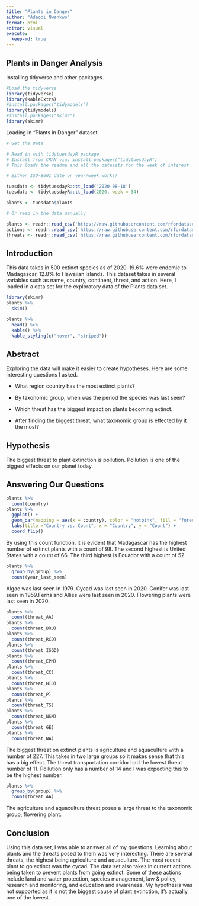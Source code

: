 ```yaml
---
title: "Plants in Danger"
author: "Adaobi Nwankwo"
format: html
editor: visual
execute:
  keep-md: true
---
```


## Plants in Danger Analysis

Installing tidyverse and other packages.

```r
#Load the tidyverse
library(tidyverse)
library(kableExtra)
#install.packages("tidymodels")
library(tidymodels)
#install.packages("skimr")
library(skimr)
```

Loading in "Plants in Danger" dataset.

```r
# Get the Data

# Read in with tidytuesdayR package 
# Install from CRAN via: install.packages("tidytuesdayR")
# This loads the readme and all the datasets for the week of interest

# Either ISO-8601 date or year/week works!

tuesdata <- tidytuesdayR::tt_load('2020-08-18')
tuesdata <- tidytuesdayR::tt_load(2020, week = 34)

plants <- tuesdata$plants

# Or read in the data manually

plants <- readr::read_csv('https://raw.githubusercontent.com/rfordatascience/tidytuesday/master/data/2020/2020-08-18/plants.csv')
actions <- readr::read_csv('https://raw.githubusercontent.com/rfordatascience/tidytuesday/master/data/2020/2020-08-18/actions.csv')
threats <- readr::read_csv('https://raw.githubusercontent.com/rfordatascience/tidytuesday/master/data/2020/2020-08-18/threats.csv')

```

## Introduction

This data takes in 500 extinct species as of 2020. 19.6% were endemic to Madagascar, 12.8% to Hawaiian islands. This dataset takes in several variables such as name, country, continent, threat, and action. Here, I loaded in a data set for the exploratory data of the Plants data set.

```r
library(skimr)
plants %>%
  skim()
```

```r
plants %>%
  head() %>%
  kable() %>%
  kable_styling(c("hover", "striped"))
```

## Abstract

Exploring the data will make it easier to create hypotheses. Here are some interesting questions I asked.

-   What region country has the most extinct plants?

-   By taxonomic group, when was the period the species was last seen?

-   Which threat has the biggest impact on plants becoming extinct.

-   After finding the biggest threat, what taxonomic group is effected by it the most?

## Hypothesis

The biggest threat to plant extinction is pollution. Pollution is one of the biggest effects on our planet today.

## Answering Our Questions

```r
plants %>%
  count(country)
plants %>%
  ggplot() +
  geom_bar(mapping = aes(x = country), color = "hotpink", fill = "forestgreen") +
  labs(title ="Country vs. Count", x = "Country", y = "Count") +
  coord_flip()
```

By using this count function, it is evident that Madagascar has the highest number of extinct plants with a count of 98. The second highest is United States with a count of 66. The third highest is Ecuador with a count of 52.

```r
plants %>%
  group_by(group) %>%
  count(year_last_seen)
```

Algae was last seen in 1979. Cycad was last seen in 2020. Conifer was last seen in 1959.Ferns and Allies were last seen in 2020. Flowering plants were last seen in 2020.

```r
plants %>%
  count(threat_AA)
plants %>%
  count(threat_BRU)
plants %>%
  count(threat_RCD)
plants %>%
  count(threat_ISGD)
plants %>%
  count(threat_EPM)
plants %>%
  count(threat_CC)
plants %>%
  count(threat_HID)
plants %>%
  count(threat_P)
plants %>%
  count(threat_TS)
plants %>%
  count(threat_NSM)
plants %>%
  count(threat_GE)
plants %>%
  count(threat_NA)
```

The biggest threat on extinct plants is agriculture and aquaculture with a number of 227. This takes in two large groups so it makes sense that this has a big effect. The threat transportation corridor had the lowest threat number of 11. Pollution only has a number of 14 and I was expecting this to be the highest number.

```r
plants %>%
  group_by(group) %>%
  count(threat_AA)


```

The agriculture and aquaculture threat poses a large threat to the taxonomic group, flowering plant.

## Conclusion

Using this data set, I was able to answer all of my questions. Learning about plants and the threats posed to them was very interesting. There are several threats, the highest being agriculture and aquaculture. The most recent plant to go extinct was the cycad. The data set also takes in current actions being taken to prevent plants from going extinct. Some of these actions include land and water protection, species management, law & policy, research and monitoring, and education and awareness. My hypothesis was not supported as it is not the biggest cause of plant extinction, it's actually one of the lowest.
